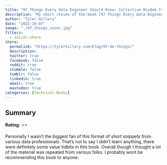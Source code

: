 ```yaml
---
title: "97 Things Every Data Engineer Should Know: Collective Wisdom from the Experts"
description: "My short review of the book [97 Things Every Data Engineer Should Know: Collective Wisdom from the Experts](https://a.co/d/0mNHibZ) by Tobias Macey."
author: "Tyler Hillery"
date: "2023-10-07"
image: "./97_things_cover.jpg"
filters:
  - social-share
share:
  permalink: "https://tylerhillery.com/blog/97-de-things/"
  description:
  twitter: true
  facebook: false
  reddit: true
  stumble: false
  tumblr: false
  linkedin: true
  email: true
  mastodon: true
categories: [Technical Books]
---
```


## Summary

**Rating**: ⭐⭐

Personally I wasn't the biggest fan of this format of short snippets from various data professionals. That's not to say I didn't learn anything, there were definitely some value tidbits in this book. Overall though I thought a lot of the material was repeated from various folks. I probably wont be recommending this book to anyone. 